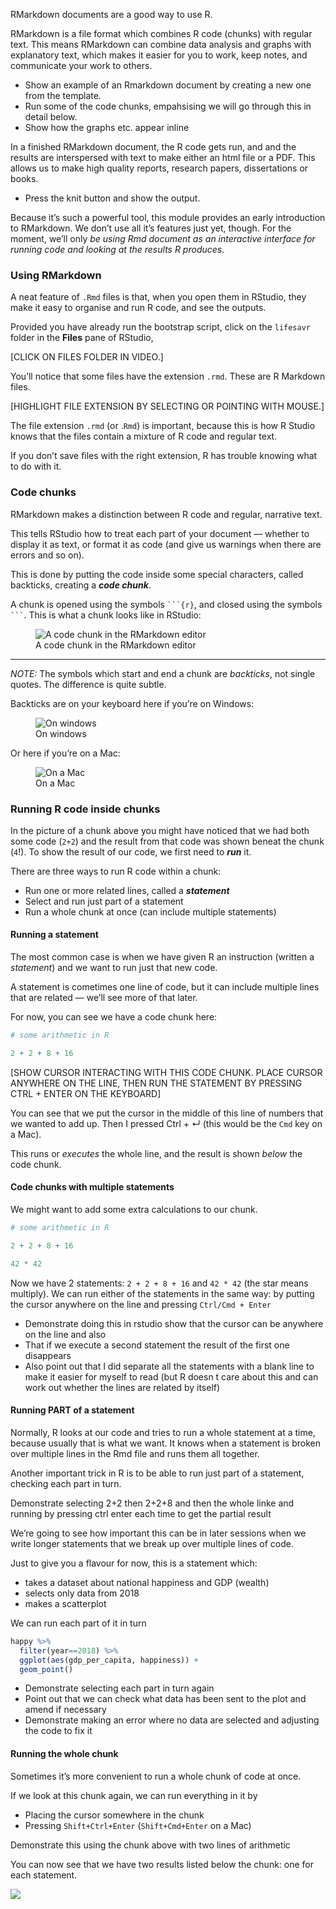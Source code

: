 RMarkdown documents are a good way to use R.


RMarkdown is a file format which combines R code (chunks) with regular text. This means
RMarkdown can combine data analysis and graphs with explanatory text, which makes it easier
for you to work, keep notes, and communicate your work to others.


:::{.direction}

- Show an example of an Rmarkdown document by creating a new one from the template.
- Run some of the code chunks, empahsising we will go through this in detail below.
- Show how the graphs etc. appear inline

:::

In a finished RMarkdown document, the R code gets run, and and the results are interspersed with text to make
either an html file or a PDF. This allows us to make high quality reports, research papers, dissertations or books.


:::{.direction}

- Press the knit button and show the output.

:::


Because it's such a powerful tool, this module provides an early introduction to RMarkdown.
We don't use all it's features just yet, though.
For the moment, we'll only *be using Rmd document as an interactive interface for running code and looking at the results R produces*.


### Using RMarkdown

A neat feature of `.Rmd` files is that, when you open them in RStudio, they
make it easy to organise and run R code, and see the outputs.

Provided you have already run the bootstrap script, click on the `lifesavr` folder in the **Files** pane of RStudio,

[CLICK ON FILES FOLDER IN VIDEO.]

You'll notice that some files have the extension `.rmd`. These are R Markdown files.

[HIGHLIGHT FILE EXTENSION BY SELECTING OR POINTING WITH MOUSE.]

The file extension `.rmd` (or .`Rmd`) is important, because this is how R Studio knows that the files contain a mixture of R code and regular text.

If you don't save files with the right extension, R has trouble knowing what to do with it.


### Code chunks

RMarkdown makes a distinction between R code and regular, narrative text.

This tells RStudio how to treat each part of your document — whether to display
it as text, or format it as code (and give us warnings when there are errors and so on).

This is done by putting the code inside some special
characters, called backticks, creating a  ***code chunk***.

A chunk is opened using the symbols `` ```{r} ``, and closed using
the symbols `` ``` ``. This is what a chunk looks like in RStudio:

![A code chunk in the RMarkdown editor](images/r-code-chunk.png)

---------


_NOTE:_ The symbols which start and end a chunk are _backticks_, not single quotes. The difference is quite subtle.


Backticks are on your keyboard here if you're on Windows:

![On windows](images/backtick-windows-uk.png)

Or here if you're on a Mac:

![On a Mac](images/backtick-mac-uk.png)






### Running R code inside chunks

<!-- TODO: re-record VIDEO of running code in a chunk -->

In the picture of a chunk above you might have noticed that we had both some code (`2+2`) and the
result from that code was shown beneat the chunk (`4`!). To show the result of our code, we first need to ***run*** it.



There are three ways to run R code within a chunk:

- Run one or more related lines, called a ***statement***
- Select and run just part of a statement
- Run a whole chunk at once (can include multiple statements)


#### Running a statement

The most common case is when we have given R an instruction (written a *statement*) and we want to run
just that new code.

A statement is cometimes one line of code, but it can include multiple lines that are related — we'll see more of that
later.

For now, you can see we have a code chunk here:


```r
# some arithmetic in R

2 + 2 + 8 + 16

```

[SHOW CURSOR INTERACTING WITH THIS CODE CHUNK. PLACE CURSOR ANYWHERE ON THE LINE, THEN RUN THE STATEMENT BY PRESSING CTRL + ENTER ON THE KEYBOARD]


You can see that we put the cursor in the middle of this line of numbers that we wanted to add up.
Then I pressed <span class="keyshape">Ctrl</span> + <span class="keyshape">↵</span>  (this would be the `Cmd` key on a Mac).

This runs or *executes* the whole line, and the result is shown *below* the code chunk.


#### Code chunks with multiple statements

We might want to add some extra calculations to our chunk.

```r
# some arithmetic in R

2 + 2 + 8 + 16

42 * 42

```

Now we have 2 statements: `2 + 2 + 8 + 16` and `42 * 42` (the star means multiply).
We can run either of the statements in the same way: by putting the cursor anywhere on the line
and pressing `Ctrl/Cmd + Enter`


:::{.direction}

- Demonstrate doing this in rstudio show that the cursor can be anywhere on the line and also
- That if we execute a second statement the result of the first one disappears
- Also point out that I did separate all the statements with a blank line to make it easier for myself to read (but R doesn t care about this and can work out whether the lines are related by itself)

:::


#### Running PART of a statement

Normally, R looks at our code and tries to run a whole statement at a time, because usually
that is what we want. It knows when a statement is broken over multiple lines in the
Rmd file and runs them all together.

Another important trick in R is to be able to run just part of a statement, checking each part in turn.

:::{.direction}

Demonstrate selecting 2+2 then 2+2+8 and then the whole linke and running by pressing ctrl enter each time to get the partial result

:::

We're going to see how important this can be in later sessions when we write longer statements that we break up over multiple
lines of code.

Just to give you a flavour for now, this is a statement which:

- takes a dataset about national happiness and GDP (wealth)
- selects only data from 2018
- makes a scatterplot

We can run each part of it in turn

```r
happy %>%
  filter(year==2018) %>%
  ggplot(aes(gdp_per_capita, happiness)) +
  geom_point()
```


:::{.direction}

- Demonstrate selecting each part in turn again
- Point out that we can check what data has been sent to the plot and amend if necessary
- Demonstrate making an error where no data are selected and adjusting the code to fix it

:::



#### Running the whole chunk


Sometimes it's more convenient to run a whole chunk of code at once.

If we look at this chunk again, we can run everything in it by

- Placing the cursor somewhere in the chunk
- Pressing `Shift+Ctrl+Enter` (`Shift+Cmd+Enter` on a Mac)

:::{.direction}

Demonstrate this using the chunk above with two lines of arithmetic

:::

You can now see that we have two results listed below the chunk: one for each statement.

![](images/chunk-run-all.png)
